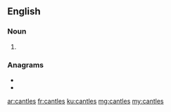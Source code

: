 ==English==

===Noun===
{{head|en|noun plural form}}

# {{plural of|cantle|lang=en}}

===Anagrams===
* {{l|en|lancets}}
* {{l|en|Stancel}}

[[ar:cantles]]
[[fr:cantles]]
[[ku:cantles]]
[[mg:cantles]]
[[my:cantles]]